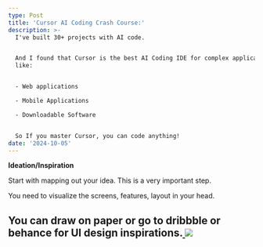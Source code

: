 ```yaml
---
type: Post
title: 'Cursor AI Coding Crash Course:'
description: >-
  I've built 30+ projects with AI code. 


  And I found that Cursor is the best AI Coding IDE for complex applications
  like:


  - Web applications

  - Mobile Applications

  - Downloadable Software


  So If you master Cursor, you can code anything!
date: '2024-10-05'
---
```

**Ideation/Inspiration**

Start with mapping out your idea. This is a very important step. 

You need to visualize the screens, features, layout in your head.

You can draw on paper or go to dribbble or behance for UI design inspirations.[
](https://x.com/cj_zZZz/status/1878121221448995297/photo/1)![](https://pbs.twimg.com/media/GhBYgPrXsAAxNZK?format=jpg\&name=small)
----------------------------------------------------------------------------------------------------------------------------------

